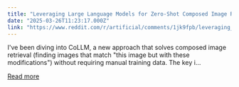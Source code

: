 ```yaml
---
title: "Leveraging Large Language Models for Zero-Shot Composed Image Retrieval with On-the-Fly Training Data Generation"
date: "2025-03-26T11:23:17.000Z"
link: "https://www.reddit.com/r/artificial/comments/1jk9fpb/leveraging_large_language_models_for_zeroshot/"
---
```


I've been diving into CoLLM, a new approach that solves composed image retrieval (finding images that match "this image but with these modifications") without requiring manual training data. The key i...

[Read more](https://www.reddit.com/r/artificial/comments/1jk9fpb/leveraging_large_language_models_for_zeroshot/)
